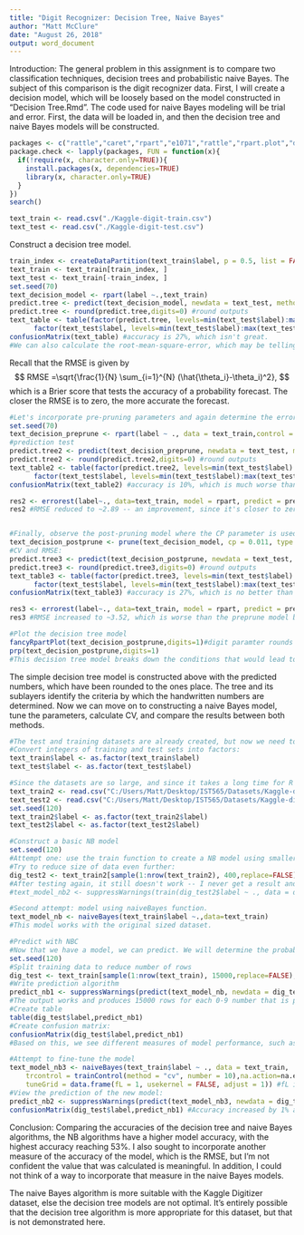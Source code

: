 ---
title: "Digit Recognizer: Decision Tree, Naive Bayes"
author: "Matt McClure"
date: "August 26, 2018"
output: word_document
---
Introduction:
The general problem in this assignment is to compare two classification techniques, decision trees and probabilistic naive Bayes. The subject of this comparison is the digit recognizer data. First, I will create a decision model, which will be loosely based on the model constructed in "Decision Tree.Rmd". The code used for naive Bayes modeling will be trial and error. First, the data will be loaded in, and then the decision tree and naive Bayes models will be constructed.
```{r Import Data}
packages <- c("rattle","caret","rpart","e1071","rattle","rpart.plot","dplyr","prediction","spls","C50","caTools","ipred","ElemStatLearn","klaR")
package.check <- lapply(packages, FUN = function(x){
  if(!require(x, character.only=TRUE)){
    install.packages(x, dependencies=TRUE)
    library(x, character.only=TRUE)
  }
})
search()

text_train <- read.csv("./Kaggle-digit-train.csv")
text_test <- read.csv("./Kaggle-digit-test.csv")
```
Construct a decision tree model.
```{r Decision Tree}
train_index <- createDataPartition(text_train$label, p = 0.5, list = FALSE) #50% of data from dataset and 50% for evaluation
text_train <- text_train[train_index, ]
text_test <- text_train[-train_index, ]
set.seed(70)
text_decision_model <- rpart(label ~.,text_train)
predict.tree <- predict(text_decision_model, newdata = text_test, method = "class")
predict.tree <- round(predict.tree,digits=0) #round outputs
text_table <- table(factor(predict.tree, levels=min(text_test$label):max(text_test$label)), 
      factor(text_test$label, levels=min(text_test$label):max(text_test$label)))
confusionMatrix(text_table) #accuracy is 27%, which isn't great.
#We can also calculate the root-mean-square-error, which may be telling of our setup.
```
Recall that the RMSE is given by
$$
RMSE =\sqrt{\frac{1}{N} \sum_{i=1}^{N} (\hat{\theta_i}-\theta_i)^2},
$$
which is a Brier score that tests the accuracy of a probability forecast. The closer the RMSE is to zero, the more accurate the forecast.
```{r}
#Let's incorporate pre-pruning parameters and again determine the error.
set.seed(70)
text_decision_preprune <- rpart(label ~ ., data = text_train,control = rpart.control(minsplit = 1, type = "prob", minbucket = 0, maxdepth = 30))
#prediction test
predict.tree2 <- predict(text_decision_preprune, newdata = text_test, method = "class")
predict.tree2 <- round(predict.tree2,digits=0) #round outputs
text_table2 <- table(factor(predict.tree2, levels=min(text_test$label):max(text_test$label)), 
      factor(text_test$label, levels=min(text_test$label):max(text_test$label)))
confusionMatrix(text_table2) #accuracy is 10%, which is much worse than what we started with.

res2 <- errorest(label~., data=text_train, model = rpart, predict = predict.tree2)
res2 #RMSE reduced to ~2.89 -- an improvement, since it's closer to zero.


#Finally, observe the post-pruning model where the CP parameter is used:
text_decision_postprune <- prune(text_decision_model, cp = 0.011, type = "prob")
#CV and RMSE:
predict.tree3 <- predict(text_decision_postprune, newdata = text_test, method = "vector")
predict.tree3 <- round(predict.tree3,digits=0) #round outputs
text_table3 <- table(factor(predict.tree3, levels=min(text_test$label):max(text_test$label)), 
      factor(text_test$label, levels=min(text_test$label):max(text_test$label)))
confusionMatrix(text_table3) #accuracy is 27%, which is no better than what we started with.

res3 <- errorest(label~., data=text_train, model = rpart, predict = predict.tree3)
res3 #RMSE increased to ~3.52, which is worse than the preprune model but marginally better than the original model. Nevertheless, this model should provide a better tree with more layers compared to the prepruned model.

#Plot the decision tree model
fancyRpartPlot(text_decision_postprune,digits=1)#digit paramter rounds output to whole numbers
prp(text_decision_postprune,digits=1)
#This decision tree model breaks down the conditions that would lead to numbers being predicted.

```
The simple decision tree model is constructed above with the predicted numbers, which have been rounded to the ones place. The tree and its sublayers identify the criteria by which the handwritten numbers are determined. Now we can move on to constructing a naive Bayes model, tune the parameters, calculate CV, and compare the results between both methods.

```{r Naive Bayes (NB)}
#The test and training datasets are already created, but now we need to create a validation dataset.
#Convert integers of training and test sets into factors:
text_train$label <- as.factor(text_train$label)
text_test$label <- as.factor(text_test$label)

#Since the datasets are so large, and since it takes a long time for R to create a model using the train function, we'll switch to the smaller dataset.
text_train2 <- read.csv("C:/Users/Matt/Desktop/IST565/Datasets/Kaggle-digit-train-sample-small-1400.csv")
text_test2 <- read.csv("C:/Users/Matt/Desktop/IST565/Datasets/Kaggle-digit-test-sample1000.csv")
set.seed(120)
text_train2$label <- as.factor(text_train2$label)
text_test2$label <- as.factor(text_test2$label)

#Construct a basic NB model
set.seed(120)
#Attempt one: use the train function to create a NB model using smaller 1400-sized dataset. The model takes too long to process (it never concludes).
#Try to reduce size of data even further:
dig_test2 <- text_train2[sample(1:nrow(text_train2), 400,replace=FALSE),]
#After testing again, it still doesn't work -- I never get a result and the process never finishes. I have attempted numerous changes of parameters and data to no avail.
#text_model_nb2 <- suppressWarnings(train(dig_test2$label ~ ., data = dig_test2, method = "nb",na.action=na.exclude))

#Second attempt: model using naiveBayes function.
text_model_nb <- naiveBayes(text_train$label ~.,data=text_train)
#This model works with the original sized dataset.

#Predict with NBC
#Now that we have a model, we can predict. We will determine the probabilities using type "raw". I also employ a 10-fold CV test to compare with the decision tree model above.
set.seed(120)
#Split training data to reduce number of rows
dig_test <- text_train[sample(1:nrow(text_train), 15000,replace=FALSE),]
#Write prediction algorithm
predict_nb1 <- suppressWarnings(predict(text_model_nb, newdata = dig_test, type = "class",trcontrol = trainControl(method = "cv", number = 10),na.action=na.exclude))
#The output works and produces 15000 rows for each 0-9 number that is predicted.
#Create table
table(dig_test$label,predict_nb1)
#Create confusion matrix:
confusionMatrix(dig_test$label,predict_nb1)
#Based on this, we see different measures of model performance, such as accuracy, kappa, and p-values. The accuracy is 52%, which is mediocre.

#Attempt to fine-tune the model
text_model_nb3 <- naiveBayes(text_train$label ~ ., data = text_train,
    trcontrol = trainControl(method = "cv", number = 10),na.action=na.exclude,
    tuneGrid = data.frame(fL = 1, usekernel = FALSE, adjust = 1)) #fL is a smoothing paramter that avoids the zero probability issue; userkernal = false means using normal dist.
#View the prediction of the new model:
predict_nb2 <- suppressWarnings(predict(text_model_nb3, newdata = dig_test, type = "class",na.action=na.exclude))
confusionMatrix(dig_test$label,predict_nb1) #Accuracy increased by 1% and is 53%, which still isn't great, but it is higher than that which what achieved in the decision tree models.
```
Conclusion: Comparing the accuracies of the decision tree and naive Bayes algorithms, the NB algorithms have a higher model accuracy, with the highest accuracy reaching 53%. I also sought to incorporate another measure of the accuracy of the model, which is the RMSE, but I'm not confident the value that was calculated is meaningful. In addition, I could not think of a way to incorporate that measure in the naive Bayes models.

The naive Bayes algorithm is more suitable with the Kaggle Digitizer dataset, else the decision tree models are not optimal. It's entirely possible that the decision tree algorithm is more appropriate for this dataset, but that is not demonstrated here.
